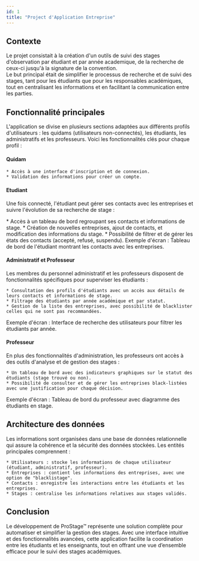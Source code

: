 ```yaml
---
id: 1
title: "Project d'Application Entreprise"
---
```

  
  
## Contexte

Le projet consistait à la création d'un outils de suivi des stages d'observation par étudiant et par année academique, de la recherche de ceux-ci jusqu'à la signature de la convention.\
Le but principal était de simplifier le processus de recherche et de suivi des stages, tant pour les étudiants que pour les responsables académiques, tout en centralisant les informations et en facilitant la communication entre les parties.

## Fonctionnalité principales

L'application se divise en plusieurs sections adaptées aux différents profils d'utilisateurs : les quidams (utilisateurs non-connectés), les étudiants, les administratifs et les professeurs. Voici les fonctionnalités clés pour chaque profil :
#### Quidam
    * Accès à une interface d'inscription et de connexion.
    * Validation des informations pour créer un compte.

#### Etudiant
Une fois connecté, l'étudiant peut gérer ses contacts avec les entreprises et suivre l'évolution de sa recherche de stage :

<WrappedImageWithText src="/placeholder.jpg" width="60" position="left">
    * Accès à un tableau de bord regroupant ses contacts et informations de stage.
    * Création de nouvelles entreprises, ajout de contacts, et modification des informations du stage.
    * Possibilité de filtrer et de gérer les états des contacts (accepté, refusé, suspendu).
</WrappedImageWithText>
Exemple d'écran : Tableau de bord de l'étudiant montrant les contacts avec les entreprises.

#### Administratif et Professeur
Les membres du personnel administratif et les professeurs disposent de fonctionnalités spécifiques pour superviser les étudiants :

    * Consultation des profils d'étudiants avec un accès aux détails de leurs contacts et informations de stage.
    * Filtrage des étudiants par année académique et par statut.
    * Gestion de la liste des entreprises, avec possibilité de blacklister celles qui ne sont pas recommandées.
Exemple d'écran : Interface de recherche des utilisateurs pour filtrer les étudiants par année.

#### Professeur
En plus des fonctionnalités d'administration, les professeurs ont accès à des outils d'analyse et de gestion des stages :

    * Un tableau de bord avec des indicateurs graphiques sur le statut des étudiants (stage trouvé ou non).
    * Possibilité de consulter et de gérer les entreprises black-listées avec une justification pour chaque décision.
Exemple d'écran : Tableau de bord du professeur avec diagramme des étudiants en stage.

## Architecture des données

Les informations sont organisées dans une base de données relationnelle qui assure la cohérence et la sécurité des données stockées. Les entités principales comprennent :

    * Utilisateurs : stocke les informations de chaque utilisateur (étudiant, administratif, professeur).
    * Entreprises : contient les informations des entreprises, avec une option de "blacklistage".
    * Contacts : enregistre les interactions entre les étudiants et les entreprises.
    * Stages : centralise les informations relatives aux stages validés.

## Conclusion

Le développement de ProStage™ représente une solution complète pour automatiser et simplifier la gestion des stages. Avec une interface intuitive et des fonctionnalités avancées, cette application facilite la coordination entre les étudiants et les enseignants, tout en offrant une vue d’ensemble efficace pour le suivi des stages académiques.